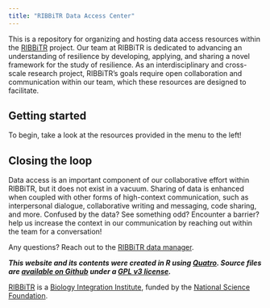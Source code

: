 ```yaml
---
title: "RIBBiTR Data Access Center"
---
```


This is a repository for organizing and hosting data access resources within the [RIBBiTR](https://ribbitr.com/) project. Our team at RIBBiTR is dedicated to advancing an understanding of resilience by developing, applying, and sharing a novel framework for the study of resilience. As an interdisciplinary and cross-scale research project, RIBBiTR's goals require open collaboration and communication within our team, which these resources are designed to facilitate.


## Getting started
To begin, take a look at the resources provided in the menu to the left!

## Closing the loop
Data access is an important component of our collaborative effort within RIBBiTR, but it does not exist in a vacuum. Sharing of data is enhanced when coupled with other forms of high-context communication, such as interpersonal dialogue, collaborative writing and messaging, code sharing, and more. Confused by the data? See something odd? Encounter a barrier? help us increase the context in our communication by reaching out within the team for a conversation!

Any questions? Reach out to the [RIBBiTR data manager](mailto:jstaines@ucsb.edu).

**_This website and its contents were created in R using [Quatro](https://quarto.org/). Source files are [available on Github](https://github.com/RIBBiTR-BII/ribbitr-data-access) under a [GPL v3 license](https://github.com/RIBBiTR-BII/ribbitr-data-access/blob/main/LICENSE)._**

[RIBBiTR](https://ribbitr.com/) is a [Biology Integration Institute](https://www.nsf.gov/funding/opportunities/bii-biology-integration-institutes/), funded by the [National Science Foundation](https://www.nsf.gov/).
